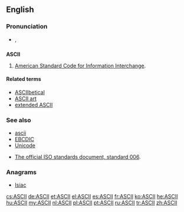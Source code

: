 ==English==

===Pronunciation===
* {{IPA|[ˈæski]}}, {{X-SAMPA|/"{ski/}}

==={{acronym-old|en}}===
{{wikipedia}}
'''ASCII'''

# {{computing}} [[American Standard Code for Information Interchange]].

====Related terms====
* [[ASCIIbetical]]
* [[ASCII art]]
* [[extended ASCII]]

===See also===
* [[ascii]]
* [[EBCDIC]]
* [[Unicode]]

* [http://www.itscj.ipsj.or.jp/ISO-IR/006.pdf The official ISO standards document, standard 006].

===Anagrams===
* [[Isiac#English|Isiac]]

[[cs:ASCII]]
[[de:ASCII]]
[[et:ASCII]]
[[el:ASCII]]
[[es:ASCII]]
[[fr:ASCII]]
[[ko:ASCII]]
[[he:ASCII]]
[[hu:ASCII]]
[[my:ASCII]]
[[nl:ASCII]]
[[pl:ASCII]]
[[pt:ASCII]]
[[ru:ASCII]]
[[tr:ASCII]]
[[zh:ASCII]]